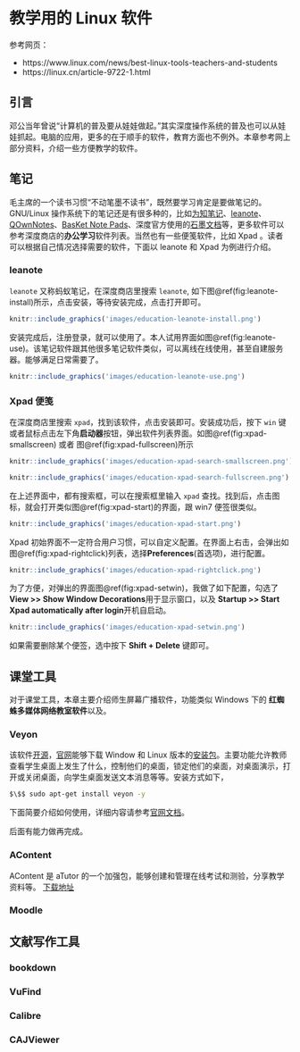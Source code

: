 # 教学用的 Linux 软件{#education-intro}

参考网页：

- https://www.linux.com/news/best-linux-tools-teachers-and-students
- https://linux.cn/article-9722-1.html

## 引言

邓公当年曾说“计算机的普及要从娃娃做起。”其实深度操作系统的普及也可以从娃娃抓起。电脑的应用，更多的在于顺手的软件，教育方面也不例外。本章参考网上部分资料，介绍一些方便教学的软件。

## 笔记

毛主席的一个读书习惯“不动笔墨不读书”，既然要学习肯定是要做笔记的。GNU/Linux 操作系统下的笔记还是有很多种的，比如[为知笔记](http://www.wiz.cn/)、[leanote](http://leanote.org/)、[QOwnNotes](http://www.qownnotes.org/)、[BasKet Note Pads](http://basket.kde.org)、深度官方使用的[石墨文档](https://shimo.im/)等，更多软件可以参考深度商店的**办公学习**软件列表。当然也有一些便笺软件，比如 Xpad 。读者可以根据自己情况选择需要的软件，下面以 leanote 和 Xpad 为例进行介绍。

### leanote

`leanote` 又称蚂蚁笔记，在深度商店里搜索 `leanote`, 如下图\@ref(fig:leanote-install)所示，点击安装，等待安装完成，点击打开即可。

```r
knitr::include_graphics('images/education-leanote-install.png')
```

安装完成后，注册登录，就可以使用了。本人试用界面如图\@ref(fig:leanote-use)。该笔记软件跟其他很多笔记软件类似，可以离线在线使用，甚至自建服务器。能够满足日常需要了。

```r
knitr::include_graphics('images/education-leanote-use.png')
```

### Xpad 便笺

在深度商店里搜索 `xpad`，找到该软件，点击安装即可。安装成功后，按下 `win` 键或者鼠标点击左下角**启动器**按钮，弹出软件列表界面。如图\@ref(fig:xpad-smallscreen) 或者 图\@ref(fig:xpad-fullscreen)所示

```r
knitr::include_graphics('images/education-xpad-search-smallscreen.png')
```

```r
knitr::include_graphics('images/education-xpad-search-fullscreen.png')
```

在上述界面中，都有搜索框，可以在搜索框里输入 `xpad` 查找。找到后，点击图标，就会打开类似图\@ref(fig:xpad-start)的界面，跟 win7 便签很类似。

```r
knitr::include_graphics('images/education-xpad-start.png')
```

Xpad 初始界面不一定符合用户习惯，可以自定义配置。在界面上右击，会弹出如图\@ref(fig:xpad-rightclick)列表，选择**Preferences**(首选项)，进行配置。

```r
knitr::include_graphics('images/education-xpad-rightclick.png')
```
为了方便，对弹出的界面图\@ref(fig:xpad-setwin)，我做了如下配置，勾选了**View >> Show Window Decorations**用于显示窗口，以及 **Startup >> Start Xpad automatically after login**开机自启动。

```r
knitr::include_graphics('images/education-xpad-setwin.png')
```

如果需要删除某个便签，选中按下 **Shift + Delete** 键即可。

## 课堂工具

对于课堂工具，本章主要介绍师生屏幕广播软件，功能类似 Windows 下的 **红蜘蛛多媒体网络教室软件**以及。

### Veyon

该软件[开源](https://github.com/veyon/veyon/)，[官网](https://veyon.io/)能够下载 Window 和 Linux 版本的[安装包](https://veyon.io/download/)。主要功能允许教师查看学生桌面上发生了什么，控制他们的桌面，锁定他们的桌面，对桌面演示，打开或关闭桌面，向学生桌面发送文本消息等等。安装方式如下，

```bash
$\$$ sudo apt-get install veyon -y
```

下面简要介绍如何使用，详细内容请参考[官网文档](https://veyon.io/docs/)。

后面有能力做再完成。

### AContent 
AContent 是 aTutor 的一个加强包，能够创建和管理在线考试和测验，分享教学资料等。
[下载地址](http://www.atutor.ca/acontent/downloads.php)

### Moodle

## 文献写作工具

### bookdown

### VuFind

### Calibre

### CAJViewer